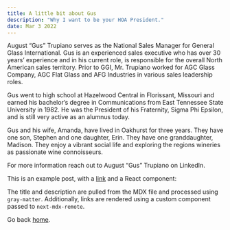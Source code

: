```yaml
---
title: A little bit about Gus
description: "Why I want to be your HOA President."
date: Mar 3 2022
---
```


August “Gus” Trupiano serves as the National Sales Manager for General Glass International. Gus is an experienced sales executive who has over 30 years’ experience and in his current role, is responsible for the overall North American sales territory. Prior to GGI, Mr. Trupiano worked for AGC Glass Company, AGC Flat Glass and AFG Industries in various sales leadership roles.

Gus went to high school at Hazelwood Central in Florissant, Missouri and earned his bachelor’s degree in Communications from East Tennessee State University in 1982. He was the President of his Fraternity, Sigma Phi Epsilon, and is still very active as an alumnus today.

Gus and his wife, Amanda, have lived in Oakhurst for three years. They have one son, Stephen and one daughter, Erin. They have one granddaughter, Madison. They enjoy a vibrant social life and exploring the regions wineries as passionate wine connoisseurs.

For more information reach out to August “Gus” Trupiano on LinkedIn.

This is an example post, with a [link](https://nextjs.org) and a React component:

The title and description are pulled from the MDX file and processed using `gray-matter`. Additionally, links are rendered using a custom component passed to `next-mdx-remote`.

Go back [home](/).
